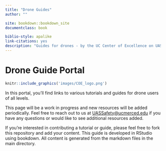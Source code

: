 ```yaml
--- 
title: "Drone Guides"
author: ""

site: bookdown::bookdown_site
documentclass: book

biblio-style: apalike
link-citations: yes
description: "Guides for drones - by the UC Center of Excellence on UAS Safety and other contributors"
---
```


# Drone Guide Portal {#ch-getting-started}

```r
knitr::include_graphics('images/COE_logo.png')
```

In this portal, you'll find links to various tutorials and guides for drone users of all levels. 

This page will be a work in progress and new resources will be added periodically.  Feel free to reach out to us at [UASSafety@ucmerced.edu](mailto:UASSafety@ucmerced.edu) if you have any questions or would like to see additional resources added.

If you're interested in contributing a tutorial or guide, please feel free to fork this repository and add your content.  This guide is developed in RStudio using bookdown.  All content is generated from the markdown files in the main directory.  